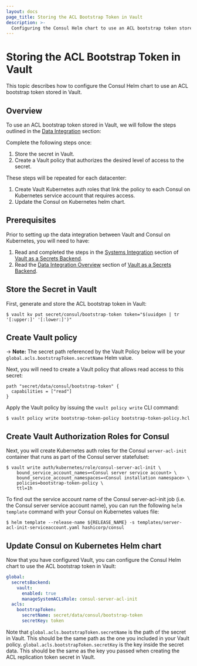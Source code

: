 ```yaml
---
layout: docs
page_title: Storing the ACL Bootstrap Token in Vault
description: >-
  Configuring the Consul Helm chart to use an ACL bootstrap token stored in Vault.
---
```


# Storing the ACL Bootstrap Token in Vault

This topic describes how to configure the Consul Helm chart to use an ACL bootstrap token stored in Vault.
## Overview
To use an ACL bootstrap token stored in Vault, we will follow the steps outlined in the [Data Integration](/docs/k8s/installation/vault/data-integration) section:

Complete the following steps once:
  1. Store the secret in Vault.
  1. Create a Vault policy that authorizes the desired level of access to the secret.

These steps will be repeated for each datacenter:
  1. Create Vault Kubernetes auth roles that link the policy to each Consul on Kubernetes service account that requires access.
  1. Update the Consul on Kubernetes helm chart.

## Prerequisites
Prior to setting up the data integration between Vault and Consul on Kubernetes, you will need to have:
1. Read and completed the steps in the [Systems Integration](/docs/k8s/installation/vault/systems-integration) section of [Vault as a Secrets Backend](/docs/k8s/installation/vault).
2. Read the [Data Integration Overview](/docs/k8s/installation/vault/data-integration) section of [Vault as a Secrets Backend](/docs/k8s/installation/vault).

## Store the Secret in Vault

First, generate and store the ACL bootstrap token in Vault:

```shell-session
$ vault kv put secret/consul/bootstrap-token token="$(uuidgen | tr '[:upper:]' '[:lower:]')"
```

## Create Vault policy

-> **Note:** The secret path referenced by the Vault Policy below will be your `global.acls.bootstrapToken.secretName` Helm value.

Next, you will need to create a Vault policy that allows read access to this secret:

<CodeBlockConfig filename="bootstrap-token-policy.hcl">

```HCL
path "secret/data/consul/bootstrap-token" {
  capabilities = ["read"]
}
```

</CodeBlockConfig>

Apply the Vault policy by issuing the `vault policy write` CLI command:

```shell-session
$ vault policy write bootstrap-token-policy bootstrap-token-policy.hcl
```

## Create Vault Authorization Roles for Consul

Next, you will create Kubernetes auth roles for the Consul `server-acl-init` container that runs as part of the Consul server statefulset:

```shell-session
$ vault write auth/kubernetes/role/consul-server-acl-init \
    bound_service_account_names=<Consul server service account> \
    bound_service_account_namespaces=<Consul installation namespace> \
    policies=bootstrap-token-policy \
    ttl=1h
```

To find out the service account name of the Consul server-acl-init job (i.e. the Consul server service account name),
you can run the following `helm template` command with your Consul on Kubernetes values file:

```shell-session
$ helm template --release-name ${RELEASE_NAME} -s templates/server-acl-init-serviceaccount.yaml hashicorp/consul
```

## Update Consul on Kubernetes Helm chart

Now that you have configured Vault, you can configure the Consul Helm chart to
use the  ACL bootstrap token in Vault:

<CodeBlockConfig filename="values.yaml">

```yaml
global:
  secretsBackend:
    vault:
      enabled: true
      manageSystemACLsRole: consul-server-acl-init
  acls:
    bootstrapToken:
      secretName: secret/data/consul/bootstrap-token
      secretKey: token
```

</CodeBlockConfig>

Note that `global.acls.bootstrapToken.secretName` is the path of the secret in Vault.
This should be the same path as the one you included in your Vault policy.
`global.acls.bootstrapToken.secretKey` is the key inside the secret data. This should be the same
as the key you passed when creating the  ACL replication token secret in Vault.
